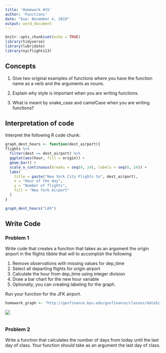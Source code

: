 ```yaml
---
title: 'Homework #15'
author: 'Functions'
date: "Due: November 4, 2019"
output: word_document
---
```


```r
knitr::opts_chunk$set(echo = TRUE)
library(tidyverse)
library(lubridate)
library(nycflights13)
```

## Concepts  

1.  Give two original examples of functions where you have the function name as a verb and the arguments as  nouns.  

2.  Explain why style is important when you are writing functions.

3.  What is meant by snake_case and camelCase when you are writing functions? 
    
## Interpretation of code  

Interpret the following R code chunk:  

```r
graph_dest_hours <- function(dest_airport){
flights %>% 
  filter(dest == dest_airport) %>%
  ggplot(aes(hour, fill = origin)) +
  geom_bar() +
  scale_x_continuous(breaks = seq(0, 24), labels = seq(0, 24)) +
  labs(
    title = paste("New York City Flights to", dest_airport),
    x = "Hour of the day",
    y = "Number of flights",
    fill = "New York Airport"
  )  
}

graph_dest_hours("LAX")
```  

## Write Code

### Problem 1  

Write code that creates a function that takes as an argument the origin airport in the flights tibble that will to accomplish the following

1.  Remove observations with missing values for dep_time
1.  Select all departing flights for origin airport
1.  Calculate the hour from dep_time using integer division
1.  Draw a bar chart for the new hour variable
1.  Optionally, you can creating labeling for the graph.

Run your function for the JFK airport.

```r
homework_graph <- "http://govfinance.byu.edu/govfinance/classes/dataScience/homework/graphs/HW15 Graph.png"
```

![](`r homework_graph`)

```r

```

### Problem 2

Write a function that calculates the number of days from today until the last day of class. Your function should take as an argument the last day of class. 

```r

```
